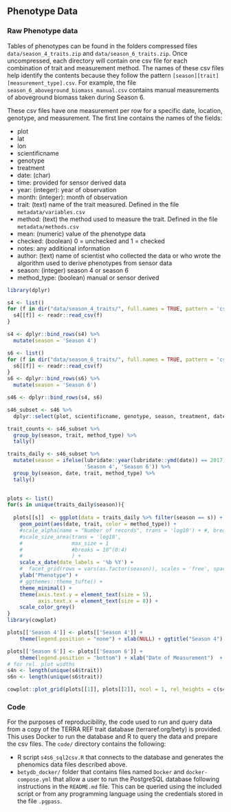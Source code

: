 ## Phenotype Data


### Raw Phenotype data

Tables of phenotypes can be found in the folders compressed files `data/season_4_traits.zip` and `data/season_6_traits.zip`. Once uncompressed, each directory will contain one csv file for each combination of trait and measurement method. The names of these csv files help identify the contents because they follow the pattern  `[season][trait][measurement_type].csv`. For example, the file `season_6_aboveground_biomass_manual.csv` contains manual measurements of aboveground biomass taken during Season 6.

These csv files have one measurement per row for a specific date, location, genotype, and measurement. The first line contains the names of the fields:

* plot
* lat
* lon
* scientificname
* genotype
* treatment
* date: (char)
* time: provided for sensor derived data
* year: (integer): year of observation
* month: (integer): month of observation
* trait: (text) name of the trait measured. Defined in the file `metadata/variables.csv`
* method: (text) the method used to measure the trait. Defined in the file `metadata/methods.csv` 
* mean: (numeric) value of the phenotype data
* checked: (boolean) 0 = unchecked and 1 = checked
* notes: any additional information
* author: (text) name of scientist who collected the data or who wrote the algorithm used to derive phenotypes from sensor data
* season: (integer) season 4 or season 6
* method_type: (boolean) manual or sensor derived

```r
library(dplyr)

s4 <- list()
for (f in dir("data/season_4_traits/", full.names = TRUE, pattern = 'csv')){
  s4[[f]] <- readr::read_csv(f)
}

s4 <- dplyr::bind_rows(s4) %>% 
  mutate(season = 'Season 4')

s6 <- list()
for (f in dir("data/season_6_traits/", full.names = TRUE, pattern = 'csv')){
  s6[[f]] <- readr::read_csv(f)
}
s6 <- dplyr::bind_rows(s6) %>% 
  mutate(season = 'Season 6')

s46 <- dplyr::bind_rows(s4, s6)

s46_subset <- s46 %>% 
  dplyr::select(plot, scientificname, genotype, season, treatment, date, trait, method, method_type, mean, checked, author) 

trait_counts <- s46_subset %>% 
  group_by(season, trait, method_type) %>% 
  tally()

traits_daily <- s46_subset %>% 
  mutate(season = ifelse(lubridate::year(lubridate::ymd(date)) == 2017, 
                         'Season 4', 'Season 6')) %>% 
  group_by(season, date, trait, method_type) %>% 
  tally() 
  

```

```r

plots <- list()
for(s in unique(traits_daily$season)){
  
  plots[[s]]  <- ggplot(data = traits_daily %>% filter(season == s)) + 
    geom_point(aes(date, trait, color = method_type)) +
    #scale_alpha(name = "Number of records", trans = 'log10') + #, breaks = 10^(0:4))+
    #scale_size_area(trans = 'log10', 
    #                max_size = 1
    #                #breaks = 10^(0:4)
    #                ) +
    scale_x_date(date_labels = '%b %Y') +
    #  facet_grid(rows = vars(as.factor(season)), scales = 'free', space = "free") +
    ylab("Phenotype") +
    # ggthemes::theme_tufte() + 
    theme_minimal() +
    theme(axis.text.y = element_text(size = 5),
          axis.text.x = element_text(size = 8)) +
    scale_color_grey() 
}
library(cowplot)

plots[['Season 4']] <- plots[['Season 4']] +
    theme(legend.position = "none") + xlab(NULL) + ggtitle("Season 4")

plots[['Season 6']] <- plots[['Season 6']] +
    theme(legend.position = "bottom") + xlab("Date of Measurement")  + ggtitle("Season 6")
# for rel. plot widths
s4n <- length(unique(s4$trait))
s6n <- length(unique(s6$trait))

cowplot::plot_grid(plots[[1]], plots[[2]], ncol = 1, rel_heights = c(s4n / (s4n + s6n), 2 * s6n / (s4n + s6n)))

```


### Code

For the purposes of reproducibility, the code used to run and query data from a copy of the TERRA REF trait database (terraref.org/bety) is provided. This uses Docker to run the database and R to query the data and prepare the csv files. The `code/` directory contains the following:

* R script `s4s6_sql2csv.R` that connects to the database and generates the phenomics data files described above.
* `betydb_docker/` folder that contains files named `Docker` and `docker-compose.yml` that allow a user to run the PostgreSQL database following instructions in the `README.md` file. This can be queried using the included script or from any programming language using the credentials stored in the file `.pgpass`.

